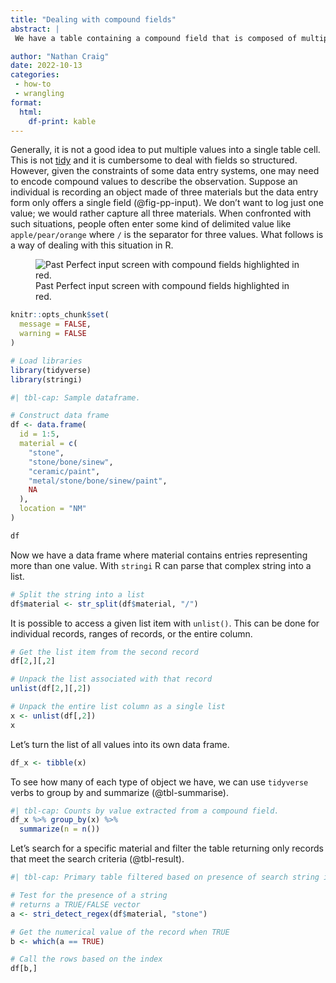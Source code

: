 ```yaml
---
title: "Dealing with compound fields"
abstract: |
 We have a table containing a compound field that is composed of multiple values separated by a delimeter. Here we are simulating data exported from PastPerfect museum catalog software. There are several such cases one might encounter: material, use, culture, etc.

author: "Nathan Craig"
date: 2022-10-13
categories: 
 - how-to
 - wrangling
format: 
  html:
    df-print: kable
---
```


Generally, it is not a good idea to put multiple values into a single table cell. This is not [tidy](https://cran.r-project.org/web/packages/tidyr/vignettes/tidy-data.html) and it is cumbersome to deal with fields so structured. However, given the constraints of some data entry systems, one may need to encode compound values to describe the observation. Suppose an individual is recording an object made of three materials but the data entry form only offers a single field (@fig-pp-input). We don't want to log just one value; we would rather capture all three materials. When confronted with such situations, people often enter some kind of delimited value like `apple/pear/orange` where `/` is the separator for three values. What follows is a way of dealing with this situation in R.

![Past Perfect input screen with compound fields highlighted in red.](https://i.imgur.com/27byU9G.png){#fig-pp-input}

```r
knitr::opts_chunk$set(
  message = FALSE,
  warning = FALSE
)
```

```r
# Load libraries
library(tidyverse)
library(stringi)

```

```r
#| tbl-cap: Sample dataframe.

# Construct data frame
df <- data.frame(
  id = 1:5,
  material = c(
    "stone",
    "stone/bone/sinew",
    "ceramic/paint",
    "metal/stone/bone/sinew/paint",
    NA
  ),
  location = "NM"
)

df
```

Now we have a data frame where material contains entries representing more than one value. With `stringi` R can parse that complex string into a list.

```r
# Split the string into a list
df$material <- str_split(df$material, "/")
```

It is possible to access a given list item with `unlist()`. This can be done for individual records, ranges of records, or the entire column.

```r

# Get the list item from the second record
df[2,][,2]

# Unpack the list associated with that record
unlist(df[2,][,2])

```

```r

# Unpack the entire list column as a single list
x <- unlist(df[,2])
x
```

Let's turn the list of all values into its own data frame.
```r
df_x <- tibble(x)
```

To see how many of each type of object we have, we can use `tidyverse` verbs to group by and summarize (@tbl-summarise).

```r
#| tbl-cap: Counts by value extracted from a compound field.
df_x %>% group_by(x) %>% 
  summarize(n = n())
```
Let's search for a specific material and filter the table returning only records that meet the search criteria (@tbl-result).

```r
#| tbl-cap: Primary table filtered based on presence of search string in compound field.

# Test for the presence of a string
# returns a TRUE/FALSE vector
a <- stri_detect_regex(df$material, "stone")

# Get the numerical value of the record when TRUE
b <- which(a == TRUE)

# Call the rows based on the index
df[b,]
```

